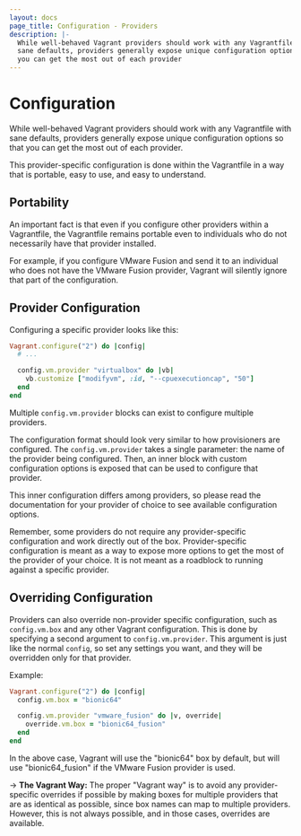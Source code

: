 ```yaml
---
layout: docs
page_title: Configuration - Providers
description: |-
  While well-behaved Vagrant providers should work with any Vagrantfile with
  sane defaults, providers generally expose unique configuration options so that
  you can get the most out of each provider
---
```


# Configuration

While well-behaved Vagrant providers should work with any Vagrantfile with sane
defaults, providers generally expose unique configuration
options so that you can get the most out of each provider.

This provider-specific configuration is done within the Vagrantfile
in a way that is portable, easy to use, and easy to understand.

## Portability

An important fact is that even if you configure other providers within
a Vagrantfile, the Vagrantfile remains portable even to individuals who
do not necessarily have that provider installed.

For example, if you configure VMware Fusion and send it to an individual
who does not have the VMware Fusion provider, Vagrant will silently ignore
that part of the configuration.

## Provider Configuration

Configuring a specific provider looks like this:

```ruby
Vagrant.configure("2") do |config|
  # ...

  config.vm.provider "virtualbox" do |vb|
    vb.customize ["modifyvm", :id, "--cpuexecutioncap", "50"]
  end
end
```

Multiple `config.vm.provider` blocks can exist to configure multiple
providers.

The configuration format should look very similar to how provisioners
are configured. The `config.vm.provider` takes a single parameter: the
name of the provider being configured. Then, an inner block with custom
configuration options is exposed that can be used to configure that
provider.

This inner configuration differs among providers, so please read the
documentation for your provider of choice to see available configuration
options.

Remember, some providers do not require any provider-specific configuration
and work directly out of the box. Provider-specific configuration is meant
as a way to expose more options to get the most of the provider of your
choice. It is not meant as a roadblock to running against a specific provider.

## Overriding Configuration

Providers can also override non-provider specific configuration, such
as `config.vm.box` and any other Vagrant configuration. This is done by
specifying a second argument to `config.vm.provider`. This argument is
just like the normal `config`, so set any settings you want, and they will
be overridden only for that provider.

Example:

```ruby
Vagrant.configure("2") do |config|
  config.vm.box = "bionic64"

  config.vm.provider "vmware_fusion" do |v, override|
    override.vm.box = "bionic64_fusion"
  end
end
```

In the above case, Vagrant will use the "bionic64" box by default, but
will use "bionic64_fusion" if the VMware Fusion provider is used.

-> **The Vagrant Way:** The proper "Vagrant way" is to
avoid any provider-specific overrides if possible by making boxes
for multiple providers that are as identical as possible, since box
names can map to multiple providers. However, this is not always possible,
and in those cases, overrides are available.
